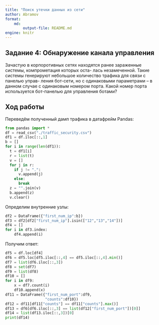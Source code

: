 ```yaml
---
title: "Поиск утечки данных из сети"
author: Abramov
format: 
    md:
        output-file: README.md
engine: knitr
---
```

## Задание 4: Обнаружение канала управления

Зачастую в корпоротивных сетях находятся ранее зараженные системы, компрометация которых оста-
лась незамеченной. Такие системы генерируют небольшое количество трафика для связи с панелью управ-
ления бот-сети, но с одинаковыми параметрами – в данном случае с одинаковым номером порта.
Какой номер порта используется бот-панелью для управления ботами?

## Ход работы
Переведём полученный дамп трафика в датафрейм Pandas: 
```python
from pandas import *
df = read_csv("./traffic_security.csv")
df1 = df.iloc[::,1]
b = []
for i in range(len(df1)):
  t = df1[i]
  r = list(t)
  v = []
  for j in r:
    if j != ".":
      v.append(j)
    else:
      break
  z = "".join(v)
  b.append(z)
  v.clear()
```

Определим внутренние узлы:

```python
df2 = DataFrame({"first_num_ip":b})
df3 = df2[df2["first_num_ip"].isin(["12","13","14"])]
df4 = []
for i in df3.index:
    df4.append(i)
```

Получим ответ:
```python
df5 = df.loc[df4]
df6 = df5.loc[df5.iloc[::,4] == df5.iloc[::,4].min()]
df7 = list(df6.iloc[::,3])
df8 = set(df7)
df9 = list(df8)
df10 = []
for i in df9:
    x = df7.count(i)
    df10.append(x)
df11 = DataFrame({"first_num_port":df9,
                  "counts":df10})
df12 = df11[df11["counts"] == df11["counts"].max()]
df13 = df6[df6.iloc[::,3] == list(df12["first_num_port"])[0]]
df14 = list(df13.iloc[::,3])[0]
print(df14)
```